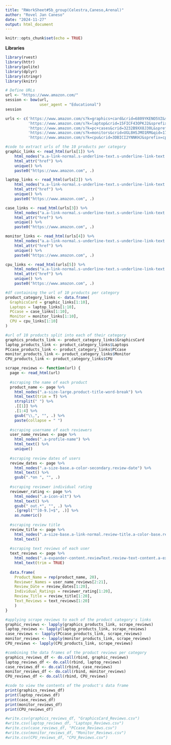 ```yaml
---
title: "RWorkSheet#5b_group(Celestra,Caneso,Arenal)"
author: "Rovel Jan Caneso"
date: "2024-11-27"
output: html_document
---
```


```r
knitr::opts_chunk$set(echo = TRUE)
```

**Libraries**
```r
library(rvest)
library(httr)
library(polite)
library(dplyr)
library(stringr)
library(knitr) 
```

```r
# Define URLs
url <- "https://www.amazon.com/"
session <- bow(url, 
               user_agent = "Educational")
session

urls <- c('https://www.amazon.com/s?k=graphics+card&crid=6809YKENO5VZ&sprefix=graphics+%2Caps%2C516&ref=nb_sb_ss_ts-doa-p_1_9', 
          'https://www.amazon.com/s?k=laptop&crid=15FICF43OPKJ2&sprefix=laptop%2Caps%2C1359&ref=nb_sb_ss_ts-doa-p_1_6',
          'https://www.amazon.com/s?k=pc+cases&crid=3232B9XX8J30L&sprefix=pccase%2Caps%2C674&ref=nb_sb_ss_ts-doa-p_3_6',
          'https://www.amazon.com/s?k=monitors&crid=UGL8HSJMO1RM&qid=1732067471&refresh=1&sprefix=monitors%2Caps%2C588&ref=sr_pg_1',
          'https://www.amazon.com/s?k=cpu&crid=3DBICI2YNNKHJ&sprefix=cpu%2Caps%2C768&ref=nb_sb_noss_1')
```
```r
#code to extract urls of the 10 products per category
graphic_links <- read_html(urls[1]) %>%
    html_nodes("a.a-link-normal.s-underline-text.s-underline-link-text.s-link-style.a-text-normal") %>%
    html_attr("href") %>%
    unique() %>%
    paste0("https://www.amazon.com", .)

laptop_links <- read_html(urls[2]) %>%
    html_nodes("a.a-link-normal.s-underline-text.s-underline-link-text.s-link-style.a-text-normal") %>%
    html_attr("href") %>%
    unique() %>%
    paste0("https://www.amazon.com", .)

case_links <- read_html(urls[3]) %>%
    html_nodes("a.a-link-normal.s-underline-text.s-underline-link-text.s-link-style.a-text-normal") %>%
    html_attr("href") %>%
    unique() %>%
    paste0("https://www.amazon.com", .)

monitor_links <- read_html(urls[4]) %>%
    html_nodes("a.a-link-normal.s-underline-text.s-underline-link-text.s-link-style.a-text-normal") %>%
    html_attr("href") %>%
    unique() %>%
    paste0("https://www.amazon.com", .)

cpu_links <- read_html(urls[5]) %>%
    html_nodes("a.a-link-normal.s-underline-text.s-underline-link-text.s-link-style.a-text-normal") %>%
    html_attr("href") %>%
    unique() %>%
    paste0("https://www.amazon.com", .)

#df containing the url of 10 products per category
product_category_links <- data.frame(
  GraphicsCard = graphic_links[1:10],
  Laptops = laptop_links[1:10],
  PCcase = case_links[1:10],
  Monitor = monitor_links[1:10],
  CPU = cpu_links[1:10]
)
```
```r
#url of 10 products split into each of their category
graphics_products_link <- product_category_links$GraphicsCard
laptop_products_link <- product_category_links$Laptops
PCcase_products_link <- product_category_links$PCcase
monitor_products_link <- product_category_links$Monitor
CPU_products_link <- product_category_links$CPU
```
```r
scrape_reviews <- function(url) {
  page <- read_html(url)
          
  #scraping the name of each product          
  product_name <- page %>%
    html_nodes(".a-size-large.product-title-word-break") %>%
    html_text(trim = T) %>%
    strsplit(" ") %>%                
    .[[1]] %>%                       
    .[1:4] %>%
    gsub("\\,", "", .) %>%
    paste(collapse = " ")  
  
  #scraping username of each reviewers
  user_name_reviews <- page %>%
    html_nodes(".a-profile-name") %>%
    html_text() %>%
    unique()
  
  #scraping review dates of users
  review_dates <- page %>%
    html_nodes(".a-size-base.a-color-secondary.review-date") %>%
    html_text() %>%
    gsub(".*on ", "", .)
  
  #scraping reviewer individual rating
  reviewer_rating <- page %>%
    html_nodes(".a-icon-alt") %>%
    html_text() %>%
    gsub(" out.*", "", .) %>%
    .[grepl("^[0-9.]+$", .)] %>% 
    as.numeric()
  
  #scraping review title
  review_title <- page %>%
    html_nodes(".a-size-base.a-link-normal.review-title.a-color-base.review-title-content.a-text-bold span:nth-of-type(2)") %>%
    html_text()
  
  #scraping text reviews of each user
  text_reviews <- page %>%
    html_nodes(".a-expander-content.reviewText.review-text-content.a-expander-partial-collapse-content") %>%
    html_text(trim = TRUE)
    
  data.frame(
    Product_Name = rep(product_name, 20),
    Reviewer_Names = user_name_reviews[2:21],
    Review_Date = review_dates[1:20],
    Individual_Ratings = reviewer_rating[1:20],
    Review_Title = review_title[1:20],
    Text_Reviews = text_reviews[1:20]
    )
}

#applying scrape reviews to each of the product category's links
graphic_reviews <- lapply(graphics_products_link, scrape_reviews)
laptop_reviews <- lapply(laptop_products_link, scrape_reviews)
case_reviews <- lapply(PCcase_products_link, scrape_reviews)
monitor_reviews <- lapply(monitor_products_link, scrape_reviews)
CPU_reviews <- lapply(CPU_products_link, scrape_reviews)

```

```r
#combining the data frames of the product reviews per category
graphics_reviews_df <- do.call(rbind, graphic_reviews)
laptop_reviews_df <- do.call(rbind, laptop_reviews)
case_reviews_df <- do.call(rbind, case_reviews)
monitor_reviews_df <- do.call(rbind, monitor_reviews)
CPU_reviews_df <- do.call(rbind, CPU_reviews)
```
```r
#code to view the contents of the product's data frame
print(graphics_reviews_df)
print(laptop_reviews_df)
print(case_reviews_df)
print(monitor_reviews_df)
print(CPU_reviews_df)
```
```r
#write.csv(graphics_reviews_df, "GraphicsCard_Reviews.csv")
#write.csv(laptop_reviews_df, "Laptops_Reviews.csv")
#write.csv(case_reviews_df, "PCcase_Reviews.csv")
#write.csv(monitor_reviews_df, "Monitor_Reviews.csv")
#write.csv(CPU_reviews_df, "CPU_Reviews.csv")
```






